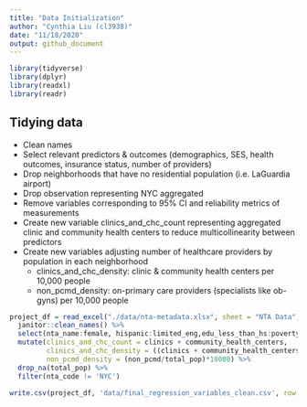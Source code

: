 ```yaml
---
title: "Data Initialization"
author: "Cynthia Liu (cl3938)"
date: "11/18/2020"
output: github_document
---
```


```r
library(tidyverse)
library(dplyr)
library(readxl)
library(readr)
```

## Tidying data

  * Clean names
  * Select relevant predictors & outcomes (demographics, SES, health outcomes, insurance status, number of providers)
  * Drop neighborhoods that have no residential population (i.e. LaGuardia airport)
  * Drop observation representing NYC aggregated
  * Remove variables corresponding to 95% CI and reliability metrics of measurements
  * Create new variable clinics_and_chc_count representing aggregated clinic and community health centers to reduce multicollinearity between predictors
  * Create new variables adjusting number of healthcare providers by population in each neighborhood
      + clinics_and_chc_density: clinic & community health centers per 10,000 people
      + non_pcmd_density:  on-primary care providers (specialists like ob-gyns) per 10,000 people
      
```r
project_df = read_excel("./data/nta-metadata.xlsx", sheet = "NTA Data") %>%
  janitor::clean_names() %>%
  select(nta_name:female, hispanic:limited_eng,edu_less_than_hs:poverty,unemployment,preterm_births:smm_reliability, gonorrhea, health_ins, medicaid_enroll, late_no_prenatal_care, clinics, community_health_centers, non_pcmd, -contains("95cl"), -contains("reliability")) %>%
  mutate(clinics_and_chc_count = clinics + community_health_centers,
         clinics_and_chc_density = ((clinics + community_health_centers)/total_pop)*10000,
         non_pcmd_density = (non_pcmd/total_pop)*10000) %>%
  drop_na(total_pop) %>%
  filter(nta_code != 'NYC')

write.csv(project_df, 'data/final_regression_variables_clean.csv', row.names = FALSE)
  
```




